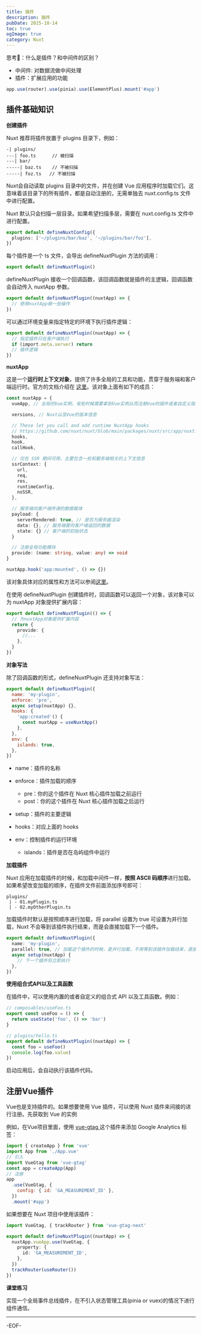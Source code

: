 ```yaml
---
title: 插件
description: 插件
pubDate: 2025-10-14
toc: true
ogImage: true
category: Nuxt
---
```


思考🤔：什么是插件？和中间件的区别？

- 中间件: 对数据流做中间处理
- 插件：扩展应用的功能

```ts
app.use(router).use(pinia).use(ElementPlus).mount('#app')
```

## 插件基础知识

**创建插件**

Nuxt 推荐将插件放置于 plugins 目录下，例如：

```
-| plugins/
---| foo.ts      // 被扫描
---| bar/
-----| baz.ts    // 不被扫描
-----| foz.ts   // 不被扫描
```

Nuxt会自动读取 plugins 目录中的文件，并在创建 Vue 应用程序时加载它们。这意味着该目录下的所有插件，都是自动注册的，无需单独去 nuxt.config.ts 文件中进行配置。

Nuxt 默认只会扫描一层目录。如果希望扫描多层，需要在 nuxt.config.ts 文件中进行配置。

```ts
export default defineNuxtConfig({
  plugins: ['~/plugins/bar/baz', '~/plugins/bar/foz'],
})
```

每个插件是一个 ts 文件，会导出 defineNuxtPlugin 方法的调用：

```ts
export default defineNuxtPlugin()
```

defineNuxtPlugin 接收一个回调函数，该回调函数就是插件的主逻辑，回调函数会自动传入 nuxtApp 参数。

```js
export default defineNuxtPlugin((nuxtApp) => {
  // 使用nuxtApp做一些操作
})
```

可以通过环境变量来指定特定的环境下执行插件逻辑：

```ts
export default defineNuxtPlugin((nuxtApp) => {
  // 指定插件只在客户端执行
  if (import.meta.server) return
  // 插件逻辑
})
```

**nuxtApp**

这是一个**运行时上下文对象**，提供了许多全局的工具和功能，贯穿于服务端和客户端运行时。官方的文档介绍在 [这里](https://nuxt.com/docs/guide/going-further/nuxt-app)。该对象上面有如下的成员：

```ts
const nuxtApp = {
  vueApp, // 全局的Vue实例，有些时候需要拿到Vue实例从而注册Vue的插件或者自定义指令

  versions, // Nuxt以及Vue的版本信息

  // These let you call and add runtime NuxtApp hooks
  // https://github.com/nuxt/nuxt/blob/main/packages/nuxt/src/app/nuxt.ts#L18
  hooks,
  hook,
  callHook,

  // 仅在 SSR 期间可用，主要包含一些和服务端相关的上下文信息
  ssrContext: {
    url,
    req,
    res,
    runtimeConfig,
    noSSR,
  },

  // 服务端向客户端传递的数据载体
  payload: {
    serverRendered: true, // 是否为服务器渲染
    data: {}, // 服务端要向客户端返回的数据
    state: {} // 客户端的初始状态
  }

  // 注册全局功能模块
  provide: (name: string, value: any) => void
}

```

```ts
nuxtApp.hook('app:mounted', () => {})
```

该对象具体对应的属性和方法可以参阅[这里](https://nuxt.com/docs/api/composables/use-nuxt-app)。

在使用 defineNuxtPlugin 创建插件时，回调函数可以返回一个对象，该对象可以为 nuxtApp 对象提供扩展内容：

```ts
export default defineNuxtPlugin(() => {
  // 为nuxtApp对象提供扩展内容
  return {
    provide: {
      //...
    },
  }
})
```

**对象写法**

除了回调函数的形式，defineNuxtPlugin 还支持对象写法：

```js
export default defineNuxtPlugin({
  name: 'my-plugin',
  enforce: 'pre',
  async setup(nuxtApp) {},
  hooks: {
    'app:created'() {
      const nuxtApp = useNuxtApp()
    },
  },
  env: {
    islands: true,
  },
})
```

- name：插件的名称
- enforce：插件加载的顺序
  - pre：你的这个插件在 Nuxt 核心插件加载之前运行
  - post：你的这个插件在 Nuxt 核心插件加载之后运行

- setup：插件的主要逻辑
- hooks：对应上面的 hooks
- env：控制插件的运行环境
  - islands：插件是否在岛屿组件中运行

**加载插件**

Nuxt 应用在加载插件的时候，和加载中间件一样，**按照 ASCII 码顺序**进行加载。如果希望改变加载的顺序，在插件文件前面添加序号即可：

```
plugins/
 | - 01.myPlugin.ts
 | - 02.myOtherPlugin.ts
```

加载插件时默认是按照顺序进行加载，将 parallel 设置为 true 可设置为并行加载，Nuxt 不会等到该插件执行结束，而是会直接加载下一个插件。

```ts
export default defineNuxtPlugin({
  name: 'my-plugin',
  parallel: true, // 加载这个插件的时候，是并行加载，不用等到该插件加载结束，直接开始加载下一个插件
  async setup(nuxtApp) {
    // 下一个插件将立即执行
  },
})
```

**使用组合式API以及工具函数**

在插件中，可以使用内置的或者自定义的组合式 API 以及工具函数。例如：

```ts
// composables/useFoo.ts
export const useFoo = () => {
  return useState('foo', () => 'bar')
}
```

```ts
// plugins/hello.ts
export default defineNuxtPlugin((nuxtApp) => {
  const foo = useFoo()
  console.log(foo.value)
})
```

启动应用后，会自动执行该插件代码。

## 注册Vue插件

Vue也是支持插件的。如果想要使用 Vue 插件，可以使用 Nuxt 插件来间接的进行注册。先获取到 Vue 的实例

例如，在Vue项目里面，使用 [vue-gtag ](https://matteo-gabriele.gitbook.io/vue-gtag)这个插件来添加 Google Analytics 标签：

```js
import { createApp } from 'vue'
import App from './App.vue'
// 引入
import VueGtag from 'vue-gtag'
const app = createApp(App)
// 注册
app
  .use(VueGtag, {
    config: { id: 'GA_MEASUREMENT_ID' },
  })
  .mount('#app')
```

如果想要在 Nuxt 项目中使用该插件：

```ts
import VueGtag, { trackRouter } from 'vue-gtag-next'

export default defineNuxtPlugin((nuxtApp) => {
  nuxtApp.vueApp.use(VueGtag, {
    property: {
      id: 'GA_MEASUREMENT_ID',
    },
  })
  trackRouter(useRouter())
})
```

**课堂练习**

实现一个全局事件总线插件，在不引入状态管理工具(pinia or vuex)的情况下进行组件通信。

---

-EOF-
